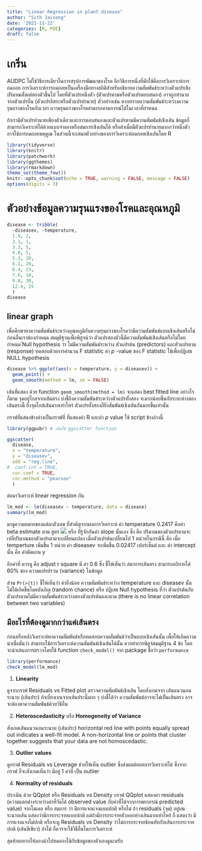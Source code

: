 ```yaml
---
title: "Linear Regression in plant disease"
author: "Sith Jaisong"
date: '2021-11-22'
categories: [R, PDE]
draft: false
---
```


# เกริ่น

AUDPC ไม่ใช่วิธีการเดียวในการสรุปการพัฒนาของโรค อีกวิธีการหนึ่งที่มักใช้คือการวิเคราะห์การถดถอย การวิเคราะห์การถดถอยเป็นเครื่องมือทางสถิติสำหรับอธิบายความสัมพันธ์ระหว่างตัวแปรเชิงปริมาณตั้งแต่สองตัวขึ้นไป โดยที่ตัวแปรหนึ่งตัว (ตัวแปรตามหรือตัวแปรตอบสนอง) อาจถูกทำนายจากตัวแปรอื่น (ตัวแปรอิสระหรือตัวแปรทำนาย) ตัวอย่างเช่น หากทราบความสัมพันธ์ระหว่างความรุนแรงของโรคกับเวลา ความรุนแรงของโรคสามารถคาดการณ์ได้ในเวลาที่กำหนด

ถ้าเรามีตัวแปรทำนายเพียงตัวเดียวและการตอบสนองและตัวแปรตามมีความสัมพันธ์เชิงเส้น ข้อมูลก็สามารถวิเคราะห์ได้ด้วยแบบจำลองหรือสมการเชิงเส้นได้ หรือถ้าเมื่อมีตัวแปรทำนายมากกว่าหนึ่งตัว อาจใช้การถดถอยพหุคูณ ในส่วนนี้จะเสนอตัวอย่างของการวิเคราะห์ถดถอยเชิงเส้นโดย R

```r
library(tidyverse)
library(knitr)
library(patchwork)
library(ggthemes)
library(rmarkdown)
theme_set(theme_few())
knitr::opts_chunk$set(echo = TRUE, warning = FALSE, message = FALSE)
options(digits = 3)
```

# ตัวอย่างข้อมูลความรุนแรงของโรคและอุณหภูมิ

```r
disease <- tribble(
  ~diseasev, ~temperature,
  1.9, 2,
  3.1, 1,
  3.3, 5,
  4.8, 5,
  5.3, 20,
  6.1, 20,
  6.4, 23,
  7.6, 10,
  9.8, 30,
  12.4, 25
  )
disease
```

## linear graph

เพื่อศึกษาหาความสัมพันธ์ระหว่างอุณหภูมิกับความรุนแรงของโรคว่ามีความสัมพันธ์แบบเชิงเส้นหรือไม่ ก่อนอื่นเราต้องกำหนด สมมุติฐานเพื่อพิสูจน์ว่า ตัวแปรสองตัวนี้มีความสัมพันธ์เชิงเส้นหรือไม่โดยกำหนด ์Null hypothesis ว่า ไม่มีความสัมพันธ์ระหว่าง ตัวแปรต้น (predictors) และตัวแปรตาม (response) ทดสอบด้วยการคำนวน F statistic ค่า *p* -value ของ F statistic ใช้เพื่อปฎิเสธ NULL hypothesis

```r
disease %>% ggplot(aes(x = temperature, y = diseasev)) +
  geom_point() +
  geom_smooth(method = lm, se = FALSE)
```

เส้นที่แสดง ด้วย function `geom_smooth(method = lm)` จะแสดง best fitted line อย่างไรก็ตาม จุดอยู่ไกลจากเส้นตรง บ่งชี้ถึงความสัมพันธ์ระหว่างตัวแปรทั้งสอง จะมากน้อยขึ้นกับระยะห่างของเส้นตรงนี้ ยิ่งจุดใกล้เส้นมากเท่าไหร่ ตัวแปรทั้งสองก็ยิ่งสัมพันธ์เชิงเส้นกันมากขึ้นเท่านั้น

กราฟที่แสดงข้างล่างเป็นกราฟที่ ที่แสดงค่า R และค่า *p* value ใช้ script ข้างล่างนี้

```r
library(ggpubr) # เพื่อใช้ ggscatter function

ggscatter(
  disease,
  x = "temperature",
  y = "diseasev",
  add = "reg.line",
#  conf.int = TRUE,
  cor.coef = TRUE,
  cor.method = "pearson"
  )
```

ต่อมาวิเคราะห์ linear regression กัน

```r
lm_mod <- lm(diseasev ~ temperature, data = disease)
summary(lm_mod)
```

มาดูความหมายของแต่ละตัวเลข ที่สำคัญจากผลการวิเคราะห์ ค่า temperature 0.2417 คือค่า beta estimate ตาม สูตร ![](https://i.stack.imgur.com/uC5Jnm.png) หรือ ที่รู้จักกันค่า slope นั้นเอง ซึ่ง คือ ปริมาณของตัวแปรตามจะเปลี่ปริมาณของตัวแปรตามจะเปลี่ยนแปลง เมื่อตัวแปรต้นเปลี่ยนไป 1 หน่วยในกรณีนี้ คือ เมื่อ temperture เพิ่มขึ้น 1 หน่วย ค่า diseasev จะเพิ่มขึ้น 0.02417 เปอร์เซ็นต์ และ ค่า intercept นั้น คือ ค่าตัดแกน y

อีกค่าที่ ควรดู คือ adjust r square มี ค่า 0.6 ซึ่ง ชี้ให้เห็นว่า สมาการเส้นตรง สามารถอถิบายได้ 60% ของ ความแปรปรวน (variance) ในข้อมูล

ส่วน `Pr(>|t|)` ชี้ให้เห็นว่า ค่ายิ่งน้อย ความสัมพันธ์ระหว่าง temperature และ diseasev นั้น ไม่ได้เกิดขึ้นโดยบังเอิญ (random chance) หรือ ปฎิเสธ Null hypothesis ที่ว่า ตัวแปรต้นกับตัวแปรตามไม่มีความสัมพันธ์ระหว่างสองตัวแปรต้นและตาม (there is no linear correlation between two variables)

## มีอะไรที่ต้องดูมากกว่าแค่เส้นตรง

ก่อนหรือหลังวิเคราะห์หาความสัมพันธ์หรือทดสอบความสัมพันธ์ว่าเป็นแบบเชิงเส้นนั้น เพื่อให้เกิดความน่าเชื่อมั่นว่า สามารถใช้การวิเคราะห์ความสัมพันธ์เชิงเส้นได้นั้น ควรทำการพิสูจ์สมมุติฐาน 4 ข้อ โดยจะนำเสนอการตรวจโดยใช้ function `check_model()` จาก package ชื่อว่า `performance`

```r
library(performance)
check_model(lm_mod)
```

1.  **Linearity**

ดูจากกราฟ Residuals vs Fitted plot ตรวจความสัมพันธ์เชิงเส้น โดยสังเกตจาก เส้นแนวนอนระนาบ (เส้นประ) ถ้าเบี่ยงเบนจากเส้นประนี้มาก ๆ บ่งชี้ได้ว่า ความสัมพันธ์อาจจะไม่เป็นเส้นตรง อาจจะต้องหาความสัมพันธ์ด้วยวิธีอื่น

2.  **Heteroscedasticity** หรือ **Homogeneity of Variance**

สังเกตเส้นแนวนอนระนาบ (เส้นประ) horizontal red line with points equally spread out indicates a well-fit model. A non-horizontal line or points that cluster together suggests that your data are not homoscedastic.

3.  **Outlier values**

ดูกราฟ Residuals vs Leverage ช่วยให้เห็น outlier ซึ่งส่งผลต่อผลการวิเคราะห์ได้ ซึ่งจากกราฟ ก็จะสังเกตเห็นว่า มีอยู่ 1 ค่าที่ เป็น outlier

4.  **Normality of residuals**

ประเมิน ด้วย QQplot หรือ Residuals vs Density กราฟ QQplot แสดงค่า residuals (ความแตกต่างระหว่างค่าที่วัดได้ observed value กับค่าที่ได้จากการพยากรณ์ predicted value) จากโมเดล หรือ สมการ ว่า มีการแจกแจงแบบปกติ หรือไม่ ถ้า residuals (จุด) อยู่บนระนาบเส้น แสดงว่ามีการกระจายแบบปกติ แต่ถ้ามีการกระจายตัวออกห่างเส้นมากเท่าไหร่ ก็ แสดงว่า มีการแจงแจงไม่ปกติ หรือจะดู Residuals vs Density ว่าไม่การกระจายซ้อนทับกับเส้นการกระจายปกติ (เส้นสีเขียว) ถ้าไม่ ก็ควรจะใช้วิธีอื่นในการวิเคราะห์

สุดท้ายอยากให้ลองนำไปทดลองใช้กับข้อมูลของตัวเองดูนะครับ
